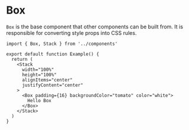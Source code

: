 
# Box

`Box` is the base component that other components can be built from. It is responsible for converting style props into CSS rules.

```tsx playground
import { Box, Stack } from '../components'

export default function Example() {
  return (
    <Stack
      width="100%"
      height="100%"
      alignItems="center"
      justifyContent="center"
    >
      <Box padding={16} backgroundColor="tomato" color="white">
        Hello Box
      </Box>
    </Stack>
  )
}
```

<Guidelines />

